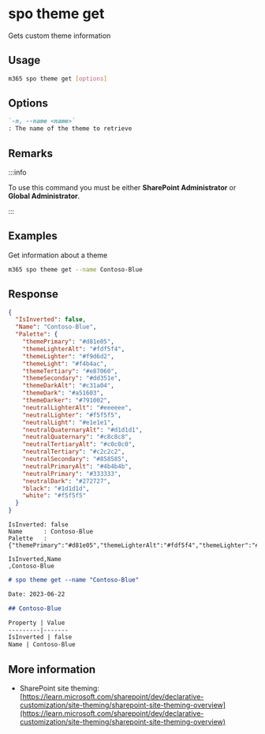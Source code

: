 
# spo theme get

Gets custom theme information

## Usage

```sh
m365 spo theme get [options]
```

## Options

```md definition-list
`-n, --name <name>`
: The name of the theme to retrieve
```

<Global />

## Remarks

:::info

To use this command you must be either **SharePoint Administrator** or **Global Administrator**.

:::

## Examples

Get information about a theme

```sh
m365 spo theme get --name Contoso-Blue
```

## Response

<Tabs>
  <TabItem value="JSON">

  ```json
  {
    "IsInverted": false,
    "Name": "Contoso-Blue",
    "Palette": {
      "themePrimary": "#d81e05",
      "themeLighterAlt": "#fdf5f4",
      "themeLighter": "#f9d6d2",
      "themeLight": "#f4b4ac",
      "themeTertiary": "#e87060",
      "themeSecondary": "#dd351e",
      "themeDarkAlt": "#c31a04",
      "themeDark": "#a51603",
      "themeDarker": "#791002",
      "neutralLighterAlt": "#eeeeee",
      "neutralLighter": "#f5f5f5",
      "neutralLight": "#e1e1e1",
      "neutralQuaternaryAlt": "#d1d1d1",
      "neutralQuaternary": "#c8c8c8",
      "neutralTertiaryAlt": "#c0c0c0",
      "neutralTertiary": "#c2c2c2",
      "neutralSecondary": "#858585",
      "neutralPrimaryAlt": "#4b4b4b",
      "neutralPrimary": "#333333",
      "neutralDark": "#272727",
      "black": "#1d1d1d",
      "white": "#f5f5f5"
    }
  }
  ```

  </TabItem>
  <TabItem value="Text">

  ```text
  IsInverted: false
  Name      : Contoso-Blue
  Palette   : {"themePrimary":"#d81e05","themeLighterAlt":"#fdf5f4","themeLighter":"#f9d6d2","themeLight":"#f4b4ac","themeTertiary":"#e87060","themeSecondary":"#dd351e","themeDarkAlt":"#c31a04","themeDark":"#a51603","themeDarker":"#791002","neutralLighterAlt":"#eeeeee","neutralLighter":"#f5f5f5","neutralLight":"#e1e1e1","neutralQuaternaryAlt":"#d1d1d1","neutralQuaternary":"#c8c8c8","neutralTertiaryAlt":"#c0c0c0","neutralTertiary":"#c2c2c2","neutralSecondary":"#858585","neutralPrimaryAlt":"#4b4b4b","neutralPrimary":"#333333","neutralDark":"#272727","black":"#1d1d1d","white":"#f5f5f5"}
  ```

  </TabItem>
  <TabItem value="CSV">

  ```csv
  IsInverted,Name
  ,Contoso-Blue
  ```

  </TabItem>
  <TabItem value="Markdown">

  ```md
  # spo theme get --name "Contoso-Blue"

  Date: 2023-06-22

  ## Contoso-Blue

  Property | Value
  ---------|-------
  IsInverted | false
  Name | Contoso-Blue
  ```

  </TabItem>
</Tabs>

## More information

- SharePoint site theming: [https://learn.microsoft.com/sharepoint/dev/declarative-customization/site-theming/sharepoint-site-theming-overview](https://learn.microsoft.com/sharepoint/dev/declarative-customization/site-theming/sharepoint-site-theming-overview)
